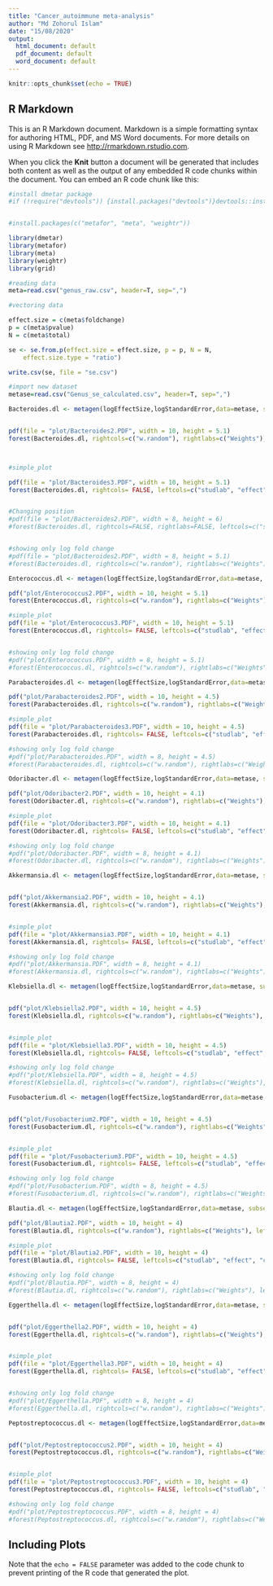 ```yaml
---
title: "Cancer_autoimmune meta-analysis"
author: "Md Zohorul Islam"
date: "15/08/2020"
output:
  html_document: default
  pdf_document: default
  word_document: default
---
```


```r
knitr::opts_chunk$set(echo = TRUE)
```

## R Markdown

This is an R Markdown document. Markdown is a simple formatting syntax for authoring HTML, PDF, and MS Word documents. For more details on using R Markdown see <http://rmarkdown.rstudio.com>.

When you click the **Knit** button a document will be generated that includes both content as well as the output of any embedded R code chunks within the document. You can embed an R code chunk like this:

```r

#install dmetar package
#if (!require("devtools")) {install.packages("devtools")}devtools::install_github("MathiasHarrer/dmetar")


#install.packages(c("metafor", "meta", "weightr"))
```

```r
library(dmetar)
library(metafor)
library(meta)
library(weightr)
library(grid)
```

```r
#reading data
meta=read.csv("genus_raw.csv", header=T, sep=",")

#vectoring data

effect.size = c(meta$foldchange)
p = c(meta$pvalue)
N = c(meta$total)

se <- se.from.p(effect.size = effect.size, p = p, N = N,
    effect.size.type = "ratio")

write.csv(se, file = "se.csv")

#import new dataset 
metase=read.csv("Genus_se_calculated.csv", header=T, sep=",")
```


```r
Bacteroides.dl <- metagen(logEffectSize,logStandardError,data=metase, subset = genus == "Bacteroides", byvar = Disease, studlab=paste(Authoryear), comb.fixed = FALSE, comb.random = TRUE, hakn = FALSE, prediction=FALSE, print.byvar = FALSE, sm="")


pdf(file = "plot/Bacteroides2.PDF", width = 10, height = 5.1)
forest(Bacteroides.dl, rightcols=c("w.random"), rightlabs=c("Weights"), leftcols=c("studlab", "effect","foldchange", "ci"), leftlabs=c("Study", "Log fold-change","Fold-change", "95% CI"), xlab="Log fold-change", col.square="navy", col.diamond="maroon", col.by="gray38", digits=2)



#simple_plot

pdf(file = "plot/Bacteroides3.PDF", width = 10, height = 5.1)
forest(Bacteroides.dl, rightcols= FALSE, leftcols=c("studlab", "effect", "ci"), leftlabs=c("Study", "Log fold-change", "95% CI"), xlab="Log fold-change", col.square="navy", col.diamond="maroon", col.by="gray38", digits=2)


#Changing position
#pdf(file = "plot/Bacteroides2.PDF", width = 8, height = 6)
#forest(Bacteroides.dl, rightcols=FALSE, rightlabs=FALSE, leftcols=c("studlab"), leftlabs=c("Study"), xlab="Log fold-change", col.square="navy", col.diamond="maroon", col.by="gray38", digits=2, colgap.forest.left = unit(35,"mm"))


#showing only log fold change
#pdf(file = "plot/Bacteroides2.PDF", width = 8, height = 5.1)
#forest(Bacteroides.dl, rightcols=c("w.random"), rightlabs=c("Weights"), leftcols=c("studlab", "effect", "ci"), leftlabs=c("Study", "Log fold-change", "95% CI"), xlab="Log fold-change", col.square="navy", col.diamond="maroon", col.by="grey", digits=2)

```

```r
Enterococcus.dl <- metagen(logEffectSize,logStandardError,data=metase, subset = genus == "Enterococcus", byvar = Disease, studlab=paste(Authoryear), comb.fixed = FALSE, comb.random = TRUE, hakn = FALSE, prediction=FALSE, print.byvar = FALSE, sm="")

pdf("plot/Enterococcus2.PDF", width = 10, height = 5.1)
forest(Enterococcus.dl, rightcols=c("w.random"), rightlabs=c("Weights"), leftcols=c("studlab", "effect","foldchange", "ci"), leftlabs=c("Study", "Log fold-change","Fold-change", "95% CI"), xlab="Log fold-change", col.square="navy", col.diamond="maroon", col.by="gray38", digits=2)

#simple_plot
pdf(file = "plot/Enterococcus3.PDF", width = 10, height = 5.1)
forest(Enterococcus.dl, rightcols= FALSE, leftcols=c("studlab", "effect", "ci"), leftlabs=c("Study", "Log fold-change", "95% CI"), xlab="Log fold-change", col.square="navy", col.diamond="maroon", col.by="gray38", digits=2)


#showing only log fold change
#pdf("plot/Enterococcus.PDF", width = 8, height = 5.1)
#forest(Enterococcus.dl, rightcols=c("w.random"), rightlabs=c("Weights"), leftcols=c("studlab", "effect", "ci"), leftlabs=c("Study", "Log fold-change", "95% CI"), xlab="Log fold-change", col.square="navy", col.diamond="maroon", col.by="grey", digits=2)
```

```r
Parabacteroides.dl <- metagen(logEffectSize,logStandardError,data=metase, subset = genus == "Parabacteroides", byvar = Disease, studlab=paste(Authoryear), comb.fixed = FALSE, comb.random = TRUE, hakn = FALSE, prediction=FALSE, print.byvar = FALSE, sm="")

pdf("plot/Parabacteroides2.PDF", width = 10, height = 4.5)
forest(Parabacteroides.dl, rightcols=c("w.random"), rightlabs=c("Weights"), leftcols=c("studlab", "effect","foldchange", "ci"), leftlabs=c("Study", "Log fold-change", "Fold-change", "95% CI"), xlab="Log fold-change", col.square="navy", col.diamond="maroon", col.by="gray38", digits=2)

#simple_plot
pdf(file = "plot/Parabacteroides3.PDF", width = 10, height = 4.5)
forest(Parabacteroides.dl, rightcols= FALSE, leftcols=c("studlab", "effect", "ci"), leftlabs=c("Study", "Log fold-change", "95% CI"), xlab="Log fold-change", col.square="navy", col.diamond="maroon", col.by="gray38", digits=2)

#showing only log fold change
#pdf("plot/Parabacteroides.PDF", width = 8, height = 4.5)
#forest(Parabacteroides.dl, rightcols=c("w.random"), rightlabs=c("Weights"), leftcols=c("studlab", "effect", "ci"), leftlabs=c("Study", "Log fold-change", "95% CI"), xlab="Log fold-change", col.square="navy", col.diamond="maroon", col.by="grey", digits=2)
```

```r
Odoribacter.dl <- metagen(logEffectSize,logStandardError,data=metase, subset = genus == "Odoribacter", byvar = Disease, studlab=paste(Authoryear), comb.fixed = FALSE, comb.random = TRUE, hakn = FALSE, prediction=FALSE, print.byvar = FALSE, sm="")

pdf("plot/Odoribacter2.PDF", width = 10, height = 4.1)
forest(Odoribacter.dl, rightcols=c("w.random"), rightlabs=c("Weights"), leftcols=c("studlab", "effect","foldchange", "ci"), leftlabs=c("Study", "Log fold-change", "Fold-change", "95% CI"), xlab="Log fold-change", col.square="navy", col.diamond="maroon", col.by="gray38", digits=2)

#simple_plot
pdf(file = "plot/Odoribacter3.PDF", width = 10, height = 4.1)
forest(Odoribacter.dl, rightcols= FALSE, leftcols=c("studlab", "effect", "ci"), leftlabs=c("Study", "Log fold-change", "95% CI"), xlab="Log fold-change", col.square="navy", col.diamond="maroon", col.by="gray38", digits=2)

#showing only log fold change
#pdf("plot/Odoribacter.PDF", width = 8, height = 4.1)
#forest(Odoribacter.dl, rightcols=c("w.random"), rightlabs=c("Weights"), leftcols=c("studlab", "effect", "ci"), leftlabs=c("Study", "Log fold-change", "95% CI"), xlab="Log fold-change", col.square="navy", col.diamond="maroon", col.by="gray38", digits=2)
```

```r
Akkermansia.dl <- metagen(logEffectSize,logStandardError,data=metase, subset = genus == "Akkermansia", byvar = Disease, studlab=paste(Authoryear), comb.fixed = FALSE, comb.random = TRUE, hakn = FALSE, prediction=FALSE, print.byvar = FALSE,sm="")


pdf("plot/Akkermansia2.PDF", width = 10, height = 4.1)
forest(Akkermansia.dl, rightcols=c("w.random"), rightlabs=c("Weights"), leftcols=c("studlab", "effect", "foldchange", "ci"), leftlabs=c("Study", "Log fold-change", "Fold-change", "95% CI"), xlab="Log fold-change", col.square="navy", col.diamond="maroon", col.by="gray38", digits=2)


#simple_plot
pdf(file = "plot/Akkermansia3.PDF", width = 10, height = 4.1)
forest(Akkermansia.dl, rightcols= FALSE, leftcols=c("studlab", "effect", "ci"), leftlabs=c("Study", "Log fold-change", "95% CI"), xlab="Log fold-change", col.square="navy", col.diamond="maroon", col.by="gray38", digits=2)

#showing only log fold change
#pdf("plot/Akkermansia.PDF", width = 8, height = 4.1)
#forest(Akkermansia.dl, rightcols=c("w.random"), rightlabs=c("Weights"), leftcols=c("studlab", "effect", "ci"), leftlabs=c("Study", "Log fold-change", "95% CI"), xlab="Log fold-change", col.square="navy", col.diamond="maroon", col.by="gray38", digits=2)
```

```r
Klebsiella.dl <- metagen(logEffectSize,logStandardError,data=metase, subset = genus == "Klebsiella", byvar = Disease, studlab=paste(Authoryear), comb.fixed = FALSE, comb.random = TRUE, hakn = FALSE, prediction=FALSE,print.byvar = FALSE, sm="")


pdf("plot/Klebsiella2.PDF", width = 10, height = 4.5)
forest(Klebsiella.dl, rightcols=c("w.random"), rightlabs=c("Weights"), leftcols=c("studlab", "effect","foldchange", "ci"), leftlabs=c("Study", "Log fold-change", "Fold-change", "95% CI"), xlab="Log fold-change", col.square="navy", col.diamond="maroon", col.by="gray38", digits=2)


#simple_plot
pdf(file = "plot/Klebsiella3.PDF", width = 10, height = 4.5)
forest(Klebsiella.dl, rightcols= FALSE, leftcols=c("studlab", "effect", "ci"), leftlabs=c("Study", "Log fold-change", "95% CI"), xlab="Log fold-change", col.square="navy", col.diamond="maroon", col.by="gray38", digits=2)

#showing only log fold change
#pdf("plot/Klebsiella.PDF", width = 8, height = 4.5)
#forest(Klebsiella.dl, rightcols=c("w.random"), rightlabs=c("Weights"), leftcols=c("studlab", "effect", "ci"), leftlabs=c("Study", "Log fold-change", "95% CI"), xlab="Log fold-change", col.square="navy", col.diamond="maroon", col.by="gray38", digits=2)
```

```r
Fusobacterium.dl <- metagen(logEffectSize,logStandardError,data=metase, subset = genus == "Fusobacterium", byvar = Disease, studlab=paste(Authoryear), comb.fixed = FALSE, comb.random = TRUE, hakn = FALSE, prediction=FALSE, print.byvar = FALSE,sm="")


pdf("plot/Fusobacterium2.PDF", width = 10, height = 4.5)
forest(Fusobacterium.dl, rightcols=c("w.random"), rightlabs=c("Weights"), leftcols=c("studlab", "effect", "foldchange", "ci"), leftlabs=c("Study", "Log fold-change", "Fold-change", "95% CI"), xlab="Log fold-change", col.square="navy", col.diamond="maroon", col.by="gray38", digits=2)


#simple_plot
pdf(file = "plot/Fusobacterium3.PDF", width = 10, height = 4.5)
forest(Fusobacterium.dl, rightcols= FALSE, leftcols=c("studlab", "effect", "ci"), leftlabs=c("Study", "Log fold-change", "95% CI"), xlab="Log fold-change", col.square="navy", col.diamond="maroon", col.by="gray38", digits=2)

#showing only log fold change
#pdf("plot/Fusobacterium.PDF", width = 8, height = 4.5)
#forest(Fusobacterium.dl, rightcols=c("w.random"), rightlabs=c("Weights"), leftcols=c("studlab", "effect", "ci"), leftlabs=c("Study", "Log fold-change", "95% CI"), xlab="Log fold-change", col.square="navy", col.diamond="maroon", col.by="gray38", digits=2)
```

```r
Blautia.dl <- metagen(logEffectSize,logStandardError,data=metase, subset = genus == "Blautia", byvar = Disease, studlab=paste(Authoryear), comb.fixed = FALSE, comb.random = TRUE, hakn = FALSE, prediction=FALSE,print.byvar = FALSE, sm="")

pdf("plot/Blautia2.PDF", width = 10, height = 4)
forest(Blautia.dl, rightcols=c("w.random"), rightlabs=c("Weights"), leftcols=c("studlab", "effect", "foldchange", "ci"), leftlabs=c("Study", "Log fold-change","Fold-change", "95% CI"), xlab="Log fold-change", col.square="navy", col.diamond="maroon", col.by="gray38", digits=2)

#simple_plot
pdf(file = "plot/Blautia2.PDF", width = 10, height = 4)
forest(Blautia.dl, rightcols= FALSE, leftcols=c("studlab", "effect", "ci"), leftlabs=c("Study", "Log fold-change", "95% CI"), xlab="Log fold-change", col.square="navy", col.diamond="maroon", col.by="gray38", digits=2)

#showing only log fold change
#pdf("plot/Blautia.PDF", width = 8, height = 4)
#forest(Blautia.dl, rightcols=c("w.random"), rightlabs=c("Weights"), leftcols=c("studlab", "effect", "ci"), leftlabs=c("Study", "Log fold-change", "95% CI"), xlab="Log fold-change", col.square="navy", col.diamond="maroon", col.by="gray38", digits=2)
```

```r
Eggerthella.dl <- metagen(logEffectSize,logStandardError,data=metase, subset = genus == "Eggerthella", byvar = Disease, studlab=paste(Authoryear), comb.fixed = FALSE, comb.random = TRUE, hakn = FALSE, prediction=FALSE, print.byvar = FALSE, sm="")


pdf("plot/Eggerthella2.PDF", width = 10, height = 4)
forest(Eggerthella.dl, rightcols=c("w.random"), rightlabs=c("Weights"), leftcols=c("studlab", "effect","foldchange", "ci"), leftlabs=c("Study", "Log fold-change", "Fold-change", "95% CI"), xlab="Log fold-change", col.square="navy", col.diamond="maroon", col.by="gray38", digits=2)


#simple_plot
pdf(file = "plot/Eggerthella3.PDF", width = 10, height = 4)
forest(Eggerthella.dl, rightcols= FALSE, leftcols=c("studlab", "effect", "ci"), leftlabs=c("Study", "Log fold-change", "95% CI"), xlab="Log fold-change", col.square="navy", col.diamond="maroon", col.by="gray38", digits=2)


#showing only log fold change
#pdf("plot/Eggerthella.PDF", width = 8, height = 4)
#forest(Eggerthella.dl, rightcols=c("w.random"), rightlabs=c("Weights"), leftcols=c("studlab", "effect", "ci"), leftlabs=c("Study", "Log fold-change", "95% CI"), xlab="Log fold-change", col.square="navy", col.diamond="maroon", col.by="gray38", digits=2)
```

```r
Peptostreptococcus.dl <- metagen(logEffectSize,logStandardError,data=metase, subset = genus == "Peptostreptococcus", byvar = Disease, studlab=paste(Authoryear), comb.fixed = FALSE, comb.random = TRUE, hakn = FALSE, prediction=FALSE, print.byvar = FALSE, sm="")


pdf("plot/Peptostreptococcus2.PDF", width = 10, height = 4)
forest(Peptostreptococcus.dl, rightcols=c("w.random"), rightlabs=c("Weights"), leftcols=c("studlab", "effect", "foldchange", "ci"), leftlabs=c("Study", "Log fold-change", "Fold-change", "95% CI"), xlab="Log fold-change", col.square="navy", col.diamond="maroon", col.by="gray38", digits=2)


#simple_plot
pdf(file = "plot/Peptostreptococcus3.PDF", width = 10, height = 4)
forest(Peptostreptococcus.dl, rightcols= FALSE, leftcols=c("studlab", "effect", "ci"), leftlabs=c("Study", "Log fold-change", "95% CI"), xlab="Log fold-change", col.square="navy", col.diamond="maroon", col.by="gray38", digits=2)

#showing only log fold change
#pdf("plot/Peptostreptococcus.PDF", width = 8, height = 4)
#forest(Peptostreptococcus.dl, rightcols=c("w.random"), rightlabs=c("Weights"), leftcols=c("studlab", "effect", "ci"), leftlabs=c("Study", "Log fold-change", "95% CI"), xlab="Log fold-change", col.square="navy", col.diamond="maroon", col.by="gray38", digits=2)
```
## Including Plots
Note that the `echo = FALSE` parameter was added to the code chunk to prevent printing of the R code that generated the plot.
